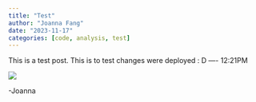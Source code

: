 ```yaml
---
title: "Test"
author: "Joanna Fang"
date: "2023-11-17"
categories: [code, analysis, test]
---
```


This is a test post. 
This is to test changes were deployed : D ---- 12:21PM 

![](elena-cordery-RLlcbkemwnw-unsplash.jpg)

-Joanna 